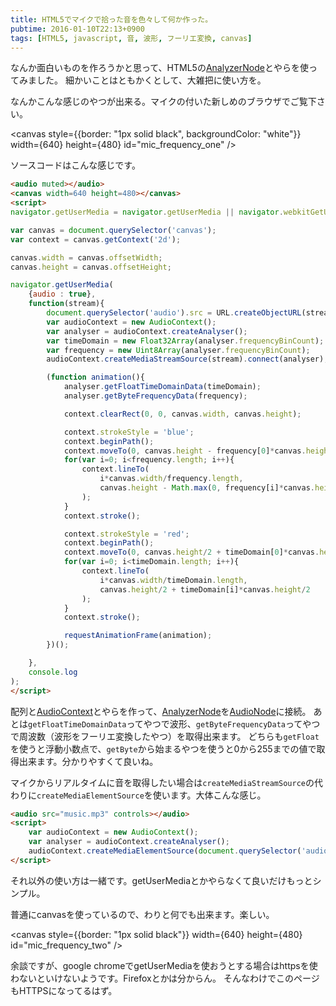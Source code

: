 ```yaml
---
title: HTML5でマイクで拾った音を色々して何か作った。
pubtime: 2016-01-10T22:13+0900
tags: [HTML5, javascript, 音, 波形, フーリエ変換, canvas]
---
```


なんか面白いものを作ろうかと思って、HTML5の[AnalyzerNode](https://developer.mozilla.org/en-US/docs/Web/API/AnalyserNode)とやらを使ってみました。
細かいことはともかくとして、大雑把に使い方を。

なんかこんな感じのやつが出来る。マイクの付いた新しめのブラウザでご覧下さい。

<canvas style={{border: "1px solid black", backgroundColor: "white"}} width={640} height={480} id="mic_frequency_one" />

ソースコードはこんな感じです。
``` html
<audio muted></audio>
<canvas width=640 height=480></canvas>
<script>
navigator.getUserMedia = navigator.getUserMedia || navigator.webkitGetUserMedia || navigator.mozGetUserMedia || navigator.msGetUserMedia;

var canvas = document.querySelector('canvas');
var context = canvas.getContext('2d');

canvas.width = canvas.offsetWidth;
canvas.height = canvas.offsetHeight;

navigator.getUserMedia(
    {audio : true},
    function(stream){
        document.querySelector('audio').src = URL.createObjectURL(stream);
        var audioContext = new AudioContext();
        var analyser = audioContext.createAnalyser();
        var timeDomain = new Float32Array(analyser.frequencyBinCount);
        var frequency = new Uint8Array(analyser.frequencyBinCount);
        audioContext.createMediaStreamSource(stream).connect(analyser);

        (function animation(){
            analyser.getFloatTimeDomainData(timeDomain);
            analyser.getByteFrequencyData(frequency);

            context.clearRect(0, 0, canvas.width, canvas.height);

            context.strokeStyle = 'blue';
            context.beginPath();
            context.moveTo(0, canvas.height - frequency[0]*canvas.height/255);
            for(var i=0; i<frequency.length; i++){
                context.lineTo(
                    i*canvas.width/frequency.length,
                    canvas.height - Math.max(0, frequency[i]*canvas.height/255)
                );
            }
            context.stroke();

            context.strokeStyle = 'red';
            context.beginPath();
            context.moveTo(0, canvas.height/2 + timeDomain[0]*canvas.height/2);
            for(var i=0; i<timeDomain.length; i++){
                context.lineTo(
                    i*canvas.width/timeDomain.length,
                    canvas.height/2 + timeDomain[i]*canvas.height/2
                );
            }
            context.stroke();

            requestAnimationFrame(animation);
        })();

    },
    console.log
);
</script>
```
配列と[AudioContext](https://developer.mozilla.org/en-US/docs/Web/API/AudioContext)とやらを作って、[AnalyzerNode](https://developer.mozilla.org/en-US/docs/Web/API/AnalyserNode)を[AudioNode](https://developer.mozilla.org/en-US/docs/Web/API/AudioNode)に接続。
あとは`getFloatTimeDomainData`ってやつで波形、`getByteFrequencyData`ってやつで周波数（波形をフーリエ変換したやつ）を取得出来ます。
どちらも`getFloat`を使うと浮動小数点で、`getByte`から始まるやつを使うと0から255までの値で取得出来ます。分かりやすくて良いね。

マイクからリアルタイムに音を取得したい場合は`createMediaStreamSource`の代わりに`createMediaElementSource`を使います。大体こんな感じ。
``` html
<audio src="music.mp3" controls></audio>
<script>
    var audioContext = new AudioContext();
    var analyser = audioContext.createAnalyser();
    audioContext.createMediaElementSource(document.querySelector('audio')).connect(analyser);
</script>
```
それ以外の使い方は一緒です。getUserMediaとかやらなくて良いだけもっとシンプル。

普通にcanvasを使っているので、わりと何でも出来ます。楽しい。

<canvas style={{border: "1px solid black"}} width={640} height={480} id="mic_frequency_two" />

余談ですが、google chromeでgetUserMediaを使おうとする場合はhttpsを使わないといけないようです。Firefoxとかは分からん。
そんなわけでこのページもHTTPSになってるはず。

<audio muted></audio>
<script defer sec="/blog/2016/01/html5-audio-context.js"></script>
